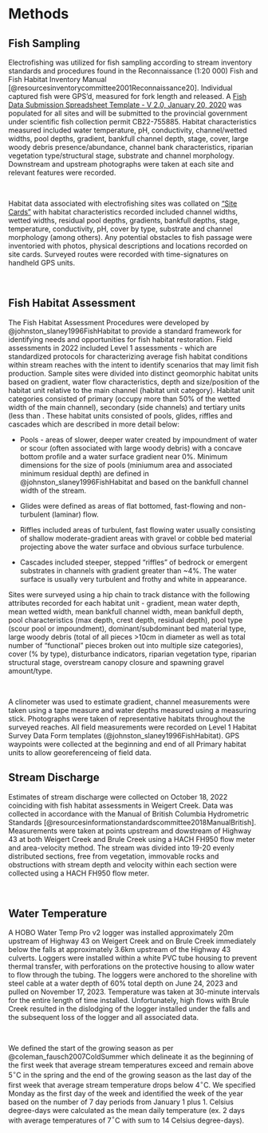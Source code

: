 # Methods

## Fish Sampling
Electrofishing was utilized for fish sampling according to stream inventory standards and procedures found in the Reconnaissance (1:20 000) Fish and Fish Habitat Inventory Manual [@resourcesinventorycommittee2001Reconnaissance20]. Individual captured fish were GPS'd, measured for fork length and released.  A [Fish Data Submission Spreadsheet Template - V 2.0, January 20, 2020 ](https://www2.gov.bc.ca/gov/content/environment/plants-animals-ecosystems/fish/fish-and-fish-habitat-data-information/fish-data-submission/submit-fish-data#submitfish) was populated for all sites and will be submitted to the provincial government under scientific fish collection permit CB22-755885. Habitat characteristics measured included water temperature, pH, conductivity, channel/wetted widths, pool depths, gradient,  bankfull channel depth, stage, cover, large woody debris presence/abundance, channel bank characteristics, riparian vegetation type/structural stage, substrate and channel morphology. Downstream and upstream photographs were taken at each site and relevant features were recorded.  

<br>

Habitat data associated with electrofishing sites was collated on ["Site Cards"](https://www2.gov.bc.ca/gov/content/environment/natural-resource-stewardship/laws-policies-standards-guidance/inventory-standards/aquatic-ecosystems) with habitat characteristics recorded included channel widths, wetted widths, residual pool depths, gradients, bankfull depths, stage, temperature, conductivity, pH, cover by type, substrate and channel morphology (among others). Any  potential  obstacles  to  fish  passage  were  inventoried  with  photos, physical  descriptions  and  locations  recorded on site cards.  Surveyed routes were recorded with time-signatures on handheld GPS units.   

<br>


## Fish Habitat Assessment 
The Fish Habitat Assessment Procedures were developed by @johnston_slaney1996FishHabitat to provide a standard framework for identifying needs and opportunities for fish habitat restoration.  Field assessments in 2022 included Level 1 assessments - which are standardized protocols for characterizing average fish habitat conditions within stream reaches with the intent to identify scenarios that may limit fish production.  Sample sites were divided into distinct geomorphic habitat units based on gradient, water flow characteristics, depth and size/position of the habitat unit relative to the main channel (habitat unit category). Habitat unit categories consisted of primary (occupy more than 50% of the wetted width of the main channel), secondary (side channels) and tertiary units (less than . These habitat units consisted of pools, glides, riffles and cascades which are described in more detail below:

 + Pools - areas of slower, deeper water created by impoundment of water or scour (often associated with large woody debris) with a concave bottom profile and a water surface gradient near 0%. Minimum dimensions for the size of pools (miniumum area and associated minimum residual depth) are defined in @johnston_slaney1996FishHabitat and based on the bankfull channel width of the stream.
 
 + Glides were defined as areas of flat bottomed, fast-flowing and non-turbulent (laminar) flow.
 
 + Riffles included areas of turbulent, fast flowing water usually consisting of shallow moderate-gradient areas with gravel or cobble bed material projecting above the water surface and obvious surface turbulence. 
 
 + Cascades included steeper, stepped "riffles" of bedrock or emergent substrates in channels with gradient greater than ~4%.  The water surface is usually very turbulent and frothy and white in appearance.
 
Sites were surveyed using a hip chain to track distance with the following attributes recorded for each habitat unit - gradient, mean water depth, mean wetted width, mean bankfull channel width, mean bankfull depth, pool characteristics (max depth, crest depth, residual depth), pool type (scour pool or impoundment), dominant/subdominant bed material type, large woody debris (total of all pieces >10cm in diameter as well as total number of "functional" pieces broken out into multiple size categories), cover (% by type), disturbance indicators, riparian vegetation type, riparian structural stage, overstream canopy closure and spawning gravel amount/type.

<br>

A clinometer was used to estimate gradient, channel measurements were taken using a tape measure and water depths measured using a measuring stick.  Photographs were taken of representative habitats throughout the surveyed reaches.  All field measurements were recorded on Level 1 Habitat Survey Data Form templates (@johnston_slaney1996FishHabitat). GPS waypoints were collected at the beginning and end of all Primary habitat units to allow georeferenceing of field data.

## Stream Discharge
Estimates of stream discharge were collected on October 18, 2022 coinciding with fish habitat assessments in Weigert Creek. Data was collected in accordance with the Manual of British Columbia Hydrometric Standards [@resourcesinformationstandardscommittee2018ManualBritish].  Measurements were taken at points upstream and dowstream of Highway 43 at both Weigert Creek and Brule Creek using a HACH FH950 flow meter and area-velocity method. The stream was divided into 19-20 evenly distributed sections, free from vegetation, immovable rocks and obstructions with stream depth and velocity within each section were collected using a HACH FH950 flow meter. 

<br>


## Water Temperature
A HOBO Water Temp Pro v2 logger was installed approximately 20m upstream of Highway 43 on Weigert Creek and on Brule Creek immediately below the falls at approximately 3.6km upstream of the Highway 43 culverts. Loggers were installed within a white PVC tube housing to prevent thermal transfer, with perforations on the protective housing to allow water to flow through the tubing. The loggers were anchored to the shoreline with steel cable at a water depth of 60% total depth on June 24, 2023 and pulled on November 17, 2023. Temperature was taken at 30-minute intervals for the entire length of time installed. Unfortunately, high flows with Brule Creek resulted in the dislodging of the logger installed under the falls and the subsequent loss of the logger and all associated data.

<br>


We defined the start of the growing season as per @coleman_fausch2007ColdSummer which delineate it as the beginning of the first week that average stream temperatures exceed and remain above 5$^\circ$C in the spring and the end of the growing season as the last day of the first week that average stream temperature drops below 4$^\circ$C. We specified Monday as the first day of the week and identified the week of the year based on the number of 7 day periods from January 1 plus 1.  Celsius degree-days were calculated as the mean daily temperature (ex. 2 days with average temperatures of 7$^\circ$C with sum to 14 Celsius degree-days).




